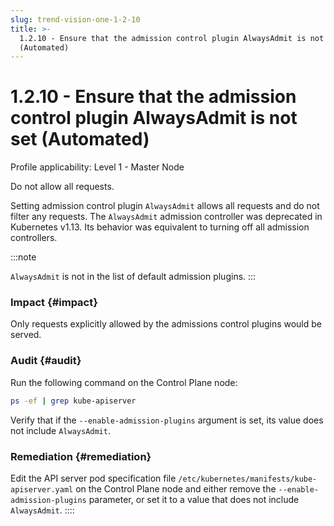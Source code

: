 ```yaml
---
slug: trend-vision-one-1-2-10
title: >-
  1.2.10 - Ensure that the admission control plugin AlwaysAdmit is not set
  (Automated)
---
```

# 1.2.10 - Ensure that the admission control plugin AlwaysAdmit is not set (Automated)

Profile applicability: Level 1 - Master Node

Do not allow all requests.

Setting admission control plugin `AlwaysAdmit` allows all requests and do not filter any requests. The `AlwaysAdmit` admission controller was deprecated in Kubernetes v1.13. Its behavior was equivalent to turning off all admission controllers.

:::note

`AlwaysAdmit` is not in the list of default admission plugins.
:::

### Impact {#impact}

Only requests explicitly allowed by the admissions control plugins would be served.

### Audit {#audit}

Run the following command on the Control Plane node:

```bash
ps -ef | grep kube-apiserver
```

Verify that if the `--enable-admission-plugins` argument is set, its value does not include `AlwaysAdmit`.

### Remediation {#remediation}

Edit the API server pod specification file `/etc/kubernetes/manifests/kube-apiserver.yaml` on the Control Plane node and either remove the `--enable-admission-plugins` parameter, or set it to a value that does not include `AlwaysAdmit`.
::::
